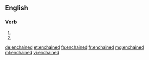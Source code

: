 ==English==

===Verb===
{{head|en}}

# {{en-simple past of|enchain}}
# {{past participle of|enchain|lang=en}}

[[de:enchained]]
[[et:enchained]]
[[fa:enchained]]
[[fr:enchained]]
[[mg:enchained]]
[[ml:enchained]]
[[vi:enchained]]